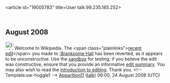 <article id="19005783" title=User talk:99.235.185.252>
	<talkpage id="19005783" title="User talk:99.235.185.252">
== August 2008 ==

[[Image:Information.png|25px]] Welcome to Wikipedia. The &lt;span class=&quot;plainlinks&quot;&gt;[http://en.wikipedia.org/wiki/Branksome_Hall?diff=233878862 recent edit]&lt;/span&gt; you made to [[:Branksome Hall]] has been reverted, as it appears to be unconstructive. Use the [[Wikipedia:Sandbox|sandbox]] for testing; if you believe the edit was constructive, ensure that you provide an informative [[Help:Edit summary|edit summary]]. You may also wish to read the [[Wikipedia:Introduction|introduction to editing]]. Thank you. &lt;!-- Template:uw-huggle1 --&gt; [[User:Apparition11|Apparition11]] ([[User talk:Apparition11|talk]]) 06:00, 24 August 2008 (UTC)
	</talkpage>
</article>